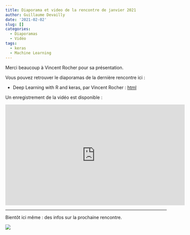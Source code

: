 ```yaml
---
title: Diaporama et video de la rencontre de janvier 2021
author: Guillaume Devailly
date: '2021-02-02'
slug: []
categories:
  - Diaporamas
  - Vidéo
tags:
  - keras
  - Machine Learning
---
```



Merci beaucoup à Vincent Rocher pour sa présentation.

Vous pouvez retrouver le diaporamas de la dernière rencontre ici :

- Deep Learning with R and keras, par Vincent Rocher : [html](https://rochevin.github.io/deeplearning_R/)

Un enregistrement de la vidéo est disponible :

<iframe width="560" height="315" src="https://www.youtube.com/embed/7569SjWp-WI" frameborder="0" allow="accelerometer; autoplay; clipboard-write; encrypted-media; gyroscope; picture-in-picture" allowfullscreen></iframe>

---

Bientôt ici même : des infos sur la prochaine rencontre.

![](/img/logo.svg)